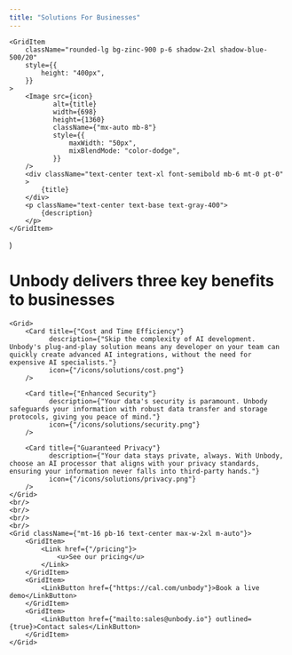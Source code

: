 ```yaml
---
title: "Solutions For Businesses"
---
```




    <GridItem
        className="rounded-lg bg-zinc-900 p-6 shadow-2xl shadow-blue-500/20"
        style={{
            height: "400px",
        }}
    >
        <Image src={icon}
               alt={title}
               width={698}
               height={1360}
               className={"mx-auto mb-8"}
               style={{
                   maxWidth: "50px",
                   mixBlendMode: "color-dodge",
               }}
        />
        <div className="text-center text-xl font-semibold mb-6 mt-0 pt-0"
        >
            {title}
        </div>
        <p className="text-center text-base text-gray-400">
            {description}
        </p>
    </GridItem>
)


<div className={"content-container min-h-screen"}>
    <div>
        <h1 className="p-4 lg:p-16 text-4xl font-bold text-center text-neutral-900 dark:text-neutral-100 mb-4">
            Unbody delivers three key benefits to businesses
        </h1>
    </div>

    <Grid>
        <Card title={"Cost and Time Efficiency"}
              description={"Skip the complexity of AI development. Unbody's plug-and-play solution means any developer on your team can quickly create advanced AI integrations, without the need for expensive AI specialists."}
              icon={"/icons/solutions/cost.png"}
        />

        <Card title={"Enhanced Security"}
              description={"Your data's security is paramount. Unbody safeguards your information with robust data transfer and storage protocols, giving you peace of mind."}
              icon={"/icons/solutions/security.png"}
        />

        <Card title={"Guaranteed Privacy"}
              description={"Your data stays private, always. With Unbody, choose an AI processor that aligns with your privacy standards, ensuring your information never falls into third-party hands."}
              icon={"/icons/solutions/privacy.png"}
        />
    </Grid>
    <br/>
    <br/>
    <br/>
    <br/>
    <Grid className={"mt-16 pb-16 text-center max-w-2xl m-auto"}>
        <GridItem>
            <Link href={"/pricing"}>
                <u>See our pricing</u>
            </Link>
        </GridItem>
        <GridItem>
            <LinkButton href={"https://cal.com/unbody"}>Book a live demo</LinkButton>
        </GridItem>
        <GridItem>
            <LinkButton href={"mailto:sales@unbody.io"} outlined={true}>Contact sales</LinkButton>
        </GridItem>
    </Grid>
</div>
